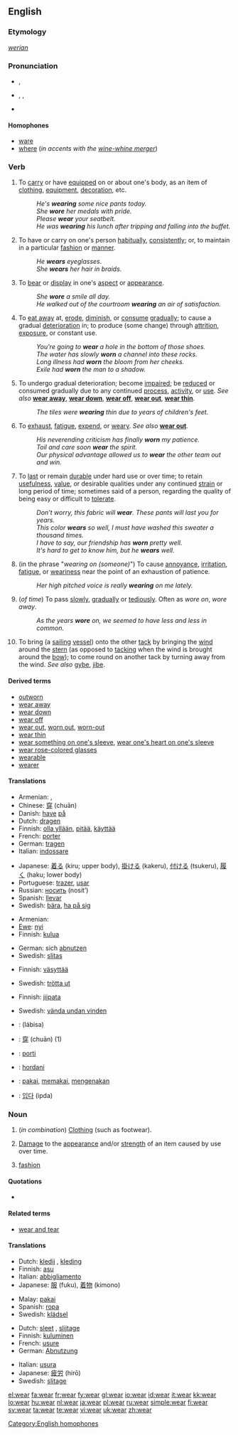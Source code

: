 {{wikipedia|dab=wear (disambiguation)|wear}}
{{also|-wear}}
==English==

===Etymology===
{{etyl|ang}} ''[[werian]]''

===Pronunciation===
* {{a|UK}} {{IPA|/wɛə/}}, {{SAMPA|/wE@/}}
* {{a|US}} {{enPR|wĕr}}, {{IPA|/wɛr/}}, {{SAMPA|/wEr/}}
* {{audio|en-us-wear.ogg|Audio (US)}}
{{rhymes|ɛə(r)}}

====Homophones====
* [[ware]]
* [[where]] (''in accents with the [[wine-whine merger]]'')

===Verb===
{{en-verb|wears|wearing|wore|worn}}

# To [[carry]] or have [[equipped]] on or about one's body, as an item of [[clothing]], [[equipment]], [[decoration]], etc.
#: ''He's '''wearing''' some nice pants today.''
#: ''She '''wore''' her medals with pride.''
#: ''Please '''wear''' your seatbelt.''
#: ''He was '''wearing''' his lunch after tripping and falling into the buffet.''
# To have or carry on one's person [[habitually]], [[consistently]]; or, to maintain in a particular [[fashion]] or [[manner]].
#: ''He '''wears''' eyeglasses.''
#: ''She '''wears''' her hair in braids.''
# To [[bear]] or [[display]] in one's [[aspect]] or [[appearance]].
#: ''She '''wore''' a smile all day.''
#: ''He walked out of the courtroom '''wearing''' an air of satisfaction.''
# To [[eat away]] at, [[erode]], [[diminish]], or [[consume]] [[gradually]]; to cause a gradual [[deterioration]] in; to produce (some change) through [[attrition]], [[exposure]], or constant use.
#: ''You're going to '''wear''' a hole in the bottom of those shoes.''
#: ''The water has slowly '''worn''' a channel into these rocks.''
#: ''Long illness had '''worn''' the bloom from her cheeks.''
#: ''Exile had '''worn''' the man to a shadow.''
# {{intransitive}} To undergo gradual deterioration; become [[impaired]]; be [[reduced]] or consumed gradually due to any continued [[process]], [[activity]], or [[use]]. ''See also'' '''[[wear away]]''', '''[[wear down]]''', '''[[wear off]]''', '''[[wear out]]''', '''[[wear thin]]'''.
#: ''The tiles were '''wearing''' thin due to years of children's feet.''
# To [[exhaust]], [[fatigue]], [[expend]], or [[weary]]. ''See also'' '''[[wear out]]'''.
#: ''His neverending criticism has finally '''worn''' my patience.''
#: ''Toil and care soon '''wear''' the spirit.''
#: ''Our physical advantage allowed us to '''wear''' the other team out and win.''
# {{intransitive}} To [[last]] or remain [[durable]] under hard use or over time; to retain [[usefulness]], [[value]], or desirable qualities under any continued [[strain]] or long period of time; sometimes said of a person, regarding the quality of being easy or difficult to [[tolerate]].
#: ''Don't worry, this fabric will '''wear'''. These pants will last you for years.''
#: ''This color '''wears''' so well, I must have washed this sweater a thousand times.''
#: ''I have to say, our friendship has '''worn''' pretty well.''
#: ''It's hard to get to know him, but he '''wears''' well.''
# {{intransitive|colloquial}} (in the phrase "''wearing on (someone)''") To cause [[annoyance]], [[irritation]], [[fatigue]], or [[weariness]] near the point of an exhaustion of patience.
#: ''Her high pitched voice is really '''wearing''' on me lately.''
# {{intransitive}} (''of time'') To pass [[slowly]], [[gradually]] or [[tediously]]. Often as ''wore on'', ''wore away''.
#: ''As the years '''wore''' on, we seemed to have less and less in common.''
# {{nautical}} To bring (a [[sailing]] [[vessel]]) onto the other [[tack]] by bringing the [[wind]] around the [[stern]] (as opposed to [[tacking]] when the wind is brought around the [[bow]]); to come round on another tack by turning away from the wind. ''See also'' [[gybe]], [[jibe]].

====Derived terms====
* [[outworn]]
* [[wear away]]
* [[wear down]]
* [[wear off]]
* [[wear out]], [[worn out]], [[worn-out]]
* [[wear thin]]
* [[wear something on one's sleeve]], [[wear one's heart on one's sleeve]]
* [[wear rose-colored glasses]]
* [[wearable]]
* [[wearer]]

====Translations====
{{trans-top|to have on (clothes)}}
* Armenian: {{t|hy|հագնել|sc=Armn|tr=hagnel}}, {{t|hy|կրել|sc=Armn|tr=krel}}
* Chinese: [[穿]] (chuān)
* Danish: [[have]] [[på]]
* Dutch: [[dragen]]
* Finnish: [[olla yllään]], [[pitää]], [[käyttää]]
* French: [[porter]]
* German: [[tragen]]
* Italian: [[indossare]]
{{trans-mid}}
* Japanese: [[着る]] (kiru; upper body), [[掛ける]] (kakeru), [[付ける]] (tsukeru), [[履く]] (haku; lower body)
* Portuguese: [[trazer]], [[usar]]
* Russian: [[носить]] (nosít’)
* Spanish: [[llevar]]
* Swedish: [[bära]], [[ha på sig]]
{{trans-bottom}}

{{trans-top|to diminish due to use}}
* Armenian: {{t|hy|մաշվել|sc=Armn|tr=mašvel}}
* [[Ewe]]: [[nyi]]
* Finnish: [[kulua]]
{{trans-mid}}
* German: sich [[abnutzen]]
* Swedish: [[slitas]]
{{trans-bottom}}

{{trans-top|to exhaust physically}}
* Finnish: [[väsyttää]]
{{trans-mid}}
* Swedish: [[trötta ut]]
{{trans-bottom}}

{{trans-top|to bring to other tack}}
* Finnish: [[jiipata]]
{{trans-mid}}
* Swedish: [[vända undan vinden]]
{{trans-bottom}}

{{checktrans-top}}
* {{ttbc|Arabic}}: {{Arab|[[لبس]]}} (lábisa)
* {{ttbc|Chinese}}: [[穿]] (chuān) (1)
* {{ttbc|Esperanto}}: [[porti]]
* {{ttbc|Hungarian}}: [[hordani]]
* {{ttbc|Indonesian}}: [[pakai]], [[pakai|memakai]], [[kena|mengenakan]]
* {{ttbc|Korean}}: [[입다]] (ipda)
{{trans-bottom}}

===Noun===
{{wikipedia|Wear|Wear (damage)}}
{{en-noun|-}}

# {{uncountable}} (''in combination'') [[clothing|Clothing]] (such as footwear).
# {{uncountable}} [[damage|Damage]] to the [[appearance]] and/or [[strength]] of an item caused by use over time.
# {{uncountable}} [[fashion]]

====Quotations====
* {{seeCites}}

====Related terms====
* [[wear and tear]]

====Translations====
{{trans-top|Clothing}}
* Dutch: [[kledij]] {{f}}, [[kleding]] {{f}}
* Finnish: [[asu]]
* Italian: [[abbigliamento]] {{m}}
* Japanese: [[服]] (fuku), [[着物]] (kimono)
{{trans-mid}}
* Malay: [[pakai]]
* Spanish: [[ropa]] {{f}}
* Swedish: [[klädsel]] {{c}}
{{trans-bottom}}

{{trans-top|Damage}}
* Dutch: [[sleet]] {{m}}, [[slijtage]] {{f}}
* Finnish: [[kuluminen]]
* French: [[usure]] {{f}}
* German: [[Abnutzung]] {{f}}
{{trans-mid}}
* Italian: [[usura]] {{f}}
* Japanese: [[疲労]] (hirō)
* Swedish: [[slitage]] {{n}}
{{trans-bottom}}

[[Category:English homophones]]

[[el:wear]]
[[fa:wear]]
[[fr:wear]]
[[fy:wear]]
[[gl:wear]]
[[io:wear]]
[[id:wear]]
[[it:wear]]
[[kk:wear]]
[[lo:wear]]
[[hu:wear]]
[[nl:wear]]
[[ja:wear]]
[[pl:wear]]
[[ru:wear]]
[[simple:wear]]
[[fi:wear]]
[[sv:wear]]
[[ta:wear]]
[[te:wear]]
[[vi:wear]]
[[uk:wear]]
[[zh:wear]]